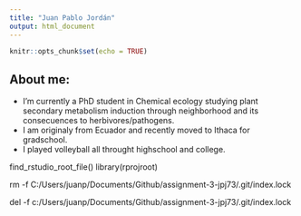 ```yaml
---
title: "Juan Pablo Jordán"
output: html_document
---
```


```r
knitr::opts_chunk$set(echo = TRUE)
```

## About me:
  
  * I'm currently a PhD student in Chemical ecology studying plant secondary metabolism induction through neighborhood and its consecuences to herbivores/pathogens.
  * I am originaly from Ecuador and recently moved to Ithaca for gradschool.
  * I played volleyball all throught highschool and college.



find_rstudio_root_file()
library(rprojroot)

rm -f C:/Users/juanp/Documents/Github/assignment-3-jpj73/.git/index.lock

del -f c:/Users/juanp/Documents/Github/assignment-3-jpj73/.git/index.lock
